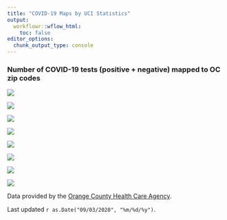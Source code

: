 ```yaml
---
title: "COVID-19 Maps by UCI Statistics"
output:
  workflowr::wflow_html:
    toc: false
editor_options:
  chunk_output_type: console
---
```

<style type="text/css">
.main-container {
  max-width: 1200px;
  margin-left: auto;
  margin-right: auto;
}
</style>

### Number of COVID-19 tests (positive + negative) mapped to OC zip codes

<div class = "row">
<div class = "col-md-4">
<img src = "assets/MarchTests.png"/>
</div>
<div class = "col-md-4">
<img src = "assets/AprilTests.png"/>
</div>
<div class = "col-md-4">
<img src = "assets/MayTests.png"/>
</div>
</div>

<div class = "row">
<div class = "col-md-4">
<img src = "assets/JuneTests.png"/>
</div>
<div class = "col-md-4">
<img src = "assets/JulyTests.png"/>
</div>
<div class = "col-md-4">
<img src = "assets/AugTests.png"/>
</div>
</div>

<div class = "row">
<div class = "col-md-4">
<img src = "assets/SeptTests.png"/>
</div>
<div class = "col-md-4">
<img src = "assets/OC_Labels.png"/>
</div>
</div>

Data provided by the [Orange County Health Care Agency](https://www.ochealthinfo.com).

Last updated `r as.Date("09/03/2020", "%m/%d/%y")`.
